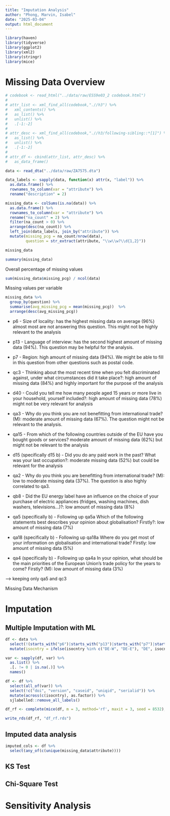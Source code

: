 ```yaml
---
title: "Imputation Analysis"
author: "Phong, Marvin, Isabel"
date: "2025-03-04"
output: html_document
---
```


```r
library(haven)
library(tidyverse)
library(ggplot2)
library(xml2)
library(stringr)
library(mice)
```

# Missing Data Overview

```r
# codebook <- read_html("../data/raw/ESS9e03_2 codebook.html")
# 
# attr_list <- xml_find_all(codebook,".//h3") %>% 
#   xml_contents() %>% 
#   as_list() %>% 
#   unlist() %>% 
#   .[-1:-2]
# 
# attr_desc <- xml_find_all(codebook,".//h3/following-sibling::*[1]") %>% 
#   as_list() %>% 
#   unlist() %>% 
#   .[-1:-2]
# 
# attr_df <- cbind(attr_list, attr_desc) %>% 
#   as_data_frame()
```

```r
data <- read_dta("../data/raw/ZA7575.dta") 

data_labels <- sapply(data, function(x) attr(x, "label")) %>% 
  as.data.frame() %>% 
  rownames_to_column(var = "attribute") %>% 
  rename("description" = 2)

missing_data <- colSums(is.na(data)) %>% 
  as.data.frame() %>% 
  rownames_to_column(var = "attribute") %>% 
  rename("na_count" = 2) %>% 
  filter(na_count > 0) %>% 
  arrange(desc(na_count)) %>% 
  left_join(data_labels, join_by("attribute")) %>% 
  mutate(missing_pcg = na_count/nrow(data),
         question = str_extract(attribute, "\\w\\w?\\d{1,2}")) 

missing_data

summary(missing_data)
```

Overall percentage of missing values

```r
sum(missing_data$missing_pcg) / ncol(data)
```

Missing values per variable

```r
missing_data %>% 
  group_by(question) %>% 
  summarise(avg_missing_pcg = mean(missing_pcg))  %>% 
  arrange(desc(avg_missing_pcg))
```

-   p6 - Size of locality: has the highest missing data on average (96%) almost most are not answering this question. This might not be highly relevant to the analysis

-   p13 - Language of interview: has the second highest amount of missing data (94%). This question may be helpful for the analysis.

-   p7 - Region: high amount of missing data (94%). We might be able to fill in this question from other questions such as postal code.

-   qc3 - Thinking about the most recent time when you felt discriminated against, under what circumstances did it take place?: high amount of missing data (84%) and highly important for the purpose of the analysis

-   d40 - Could you tell me how many people aged 15 years or more live in your household, yourself included?: high amount of missing data (78%) might not be very relevant for analysis

-   qa3 - Why do you think you are not benefitting from international trade? (M): moderate amount of missing data (67%). The question might not be relevant to the analysis.

-   qa15 - From which of the following countries outside of the EU have you bought goods or services? moderate amount of missing data (62%) but might not be relevant to the analysis

-   d15 (specifically d15 b) - Did you do any paid work in the past? What was your last occupation?: moderate missing data (52%) but could be relevant for the analysis

-   qa2 - Why do you think you are benefitting from international trade? (M): low to moderate missing data (37%). The question is also highly correlated to qa3.

-   qb8 - Did the EU energy label have an influence on the choice of your purchase of electric appliances (fridges, washing machines, dish washers, televisions…)?: low amount of missing data (8%)

-   qa5 (specifically b) - Following up qa5a Which of the following statements best describes your opinion about globalisation? Firstly?: low amount of missing data (7%)

-   qa18 (specifically b) - Following up qa18a Where do you get most of your information on globalisation and international trade? Firstly: low amount of missing data (5%)

-   qa4 (specifically b) - Following up qa4a In your opinion, what should be the main priorities of the European Union's trade policy for the years to come? Firstly? (M): low amount of missing data (3%)

--\> keeping only qa5 and qc3

Missing Data Mechanism

# Imputation

## Multiple Imputation with ML

```r
df <- data %>% 
  select(!(starts_with("p6")|starts_with("p13")|starts_with("p7")|starts_with("d40")|starts_with("qa3")|starts_with("qa15")|starts_with("d15b")|starts_with("qa2")|starts_with("qb8")|starts_with("qa18b")|starts_with("qa4b"))) %>% 
  mutate(isocntry = ifelse(isocntry %in% c("DE-W", "DE-E"), "DE", isocntry))

var <- sapply(df, var) %>% 
  as.list() %>% 
  .[. != 0 | is.na(.)] %>% 
  names()

df <- df %>% 
  select(all_of(var)) %>% 
  select(!c("doi", "version", "caseid", "uniqid", "serialid")) %>% 
  mutate(across(c(isocntry), as.factor)) %>% 
  sjlabelled::remove_all_labels()
```

```r
df_rf <- complete(mice(df, m = 3, method='rf', maxit = 3, seed = 8532), action=3)
```

```r
write_rds(df_rf, "df_rf.rds")
```

## Imputed data analysis

```r
imputed_cols <- df %>% 
  select(any_of(c(unique(missing_data$attribute))))
```

## KS Test

## Chi-Square Test

# Sensitivity Analysis
